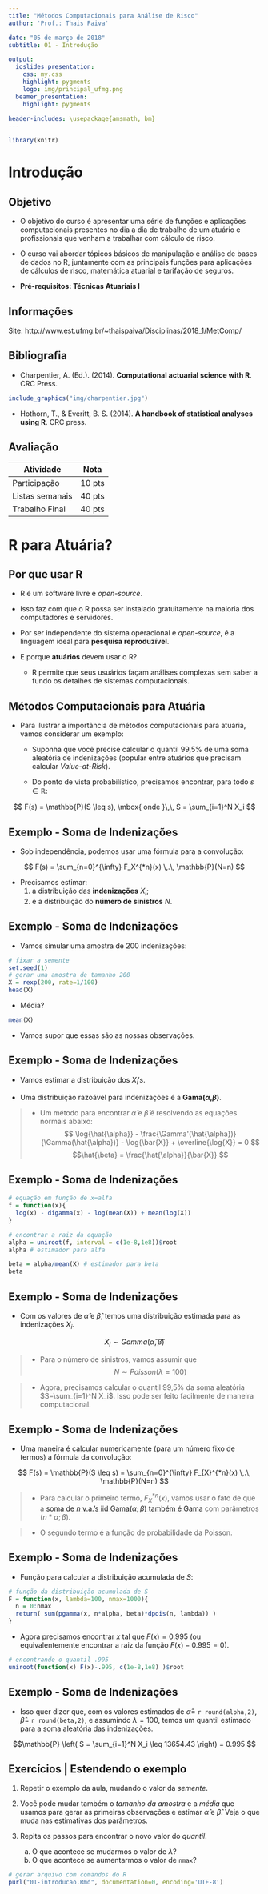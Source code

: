 ```yaml
---
title: "Métodos Computacionais para Análise de Risco"
author: 'Prof.: Thais Paiva'

date: "05 de março de 2018"
subtitle: 01 - Introdução

output:
  ioslides_presentation:
    css: my.css
    highlight: pygments
    logo: img/principal_ufmg.png
  beamer_presentation:
    highlight: pygments

header-includes: \usepackage{amsmath, bm}
---
```


```r
library(knitr)
```


# Introdução


## Objetivo

- O objetivo do curso é apresentar uma série de funções e aplicações computacionais presentes no dia a dia de trabalho de um atuário e profissionais que venham a trabalhar com cálculo de risco. 

- O curso vai abordar tópicos básicos de manipulação e análise de bases de dados no R, juntamente com as principais funções para aplicações de cálculos de risco, matemática atuarial e tarifação de seguros.

- **Pré-requisitos: Técnicas Atuariais I**


## Informações

Site: http://www.est.ufmg.br/~thaispaiva/Disciplinas/2018_1/MetComp/


## Bibliografia

- Charpentier, A. (Ed.). (2014). **Computational actuarial science with R**. CRC Press.

```r
include_graphics("img/charpentier.jpg") 
```

- Hothorn, T., & Everitt, B. S. (2014). **A handbook of statistical analyses using R**. CRC press.


## Avaliação

Atividade             | Nota
----------------------|----------------
Participação          | 10 pts
Listas semanais       | 40 pts
Trabalho Final        | 40 pts


# R para Atuária?


## Por que usar R

- R é um software livre e *open-source*.

- Isso faz com que o R possa ser instalado gratuitamente na maioria dos computadores e servidores.

- Por ser independente do sistema operacional e *open-source*, é a linguagem ideal para **pesquisa reproduzível**.

- E porque <span class="blue3">**atuários**</span> devem usar o R?

  + R permite que seus usuários façam análises complexas sem saber a fundo os detalhes de sistemas computacionais.

  
## Métodos Computacionais para Atuária

- Para ilustrar a importância de métodos computacionais para atuária, vamos considerar um exemplo:

  + Suponha que você precise calcular o quantil 99,5% de uma <span class="red3">soma aleatória de indenizações</span> (popular entre atuários que precisam calcular *Value-at-Risk*). 
  
  + Do ponto de vista probabilístico, precisamos encontrar, para todo $s \in \mathbb{R}$:
  
$$ F(s) = \mathbb{P}(S \leq s), \mbox{ onde }\,\, S = \sum_{i=1}^N X_i $$


## Exemplo - Soma de Indenizações

  + Sob independência, podemos usar uma fórmula para a convolução:
  
$$ F(s) = \sum_{n=0}^{\infty} F_X^{*n}(x) \,.\, \mathbb{P}(N=n) $$

  + Precisamos estimar:
     1. a distribuição das **indenizações** $X_i$;
     2. e a distribuição do **número de sinistros** $N$.


## Exemplo - Soma de Indenizações {.build}

  + Vamos simular uma amostra de 200 indenizações:
```r
# fixar a semente
set.seed(1)
# gerar uma amostra de tamanho 200
X = rexp(200, rate=1/100)
head(X)
```
  + Média?
```r
mean(X)
```
  + Vamos supor que essas são as nossas observações.
  

## Exemplo - Soma de Indenizações 

- Vamos estimar a <span class="blue3">distribuição dos $X_i's$</span>. 

- Uma distribuição razoável para indenizações é a **Gama($\alpha$,$\beta$)**.

> - Um método para encontrar $\hat{\alpha}$ e $\hat{\beta}$ é resolvendo as equações normais abaixo:
    $$ \log{\hat{\alpha}} - \frac{\Gamma'(\hat{\alpha})}{\Gamma(\hat{\alpha})} - \log{\bar{X}} + \overline{\log{X}} = 0  $$
    $$\hat{\beta} = \frac{\hat{\alpha}}{\bar{X}} $$


## Exemplo - Soma de Indenizações

```r
# equação em função de x=alfa
f = function(x){
  log(x) - digamma(x) - log(mean(X)) + mean(log(X))
}

# encontrar a raiz da equação
alpha = uniroot(f, interval = c(1e-8,1e8))$root
alpha # estimador para alfa

beta = alpha/mean(X) # estimador para beta
beta
```


## Exemplo - Soma de Indenizações

- Com os valores de $\hat{\alpha}$ e $\hat{\beta}$, temos uma distribuição estimada para as indenizações $X_i$.

$$X_i \sim Gamma (\hat{\alpha}, \hat{\beta}) $$

> - Para o número de sinistros, vamos assumir que
$$N \sim Poisson(\lambda = 100) $$

> - Agora, precisamos calcular o quantil 99,5% da soma aleatória $S=\sum_{i=1}^N X_i$. Isso pode ser feito facilmente de maneira computacional.


## Exemplo - Soma de Indenizações

- Uma maneira é calcular numericamente (para um número fixo de termos) a fórmula da convolução:

$$ F(s) = \mathbb{P}(S \leq s) = \sum_{n=0}^{\infty} F_{X}^{*n}(x) \,.\, \mathbb{P}(N=n) $$

> - Para calcular o primeiro termo, $F_{X}^{*n}(x)$, vamos usar o fato de que a [soma de $n$ v.a.'s iid Gama$(\alpha;\, \beta)$ também é Gama](https://en.wikipedia.org/wiki/Gamma_distribution#Summation) com parâmetros $(n*\alpha; \, \beta)$.

> - O segundo termo é a função de probabilidade da Poisson.


## Exemplo - Soma de Indenizações {.build}

- Função para calcular a distribuição acumulada de $S$:
```r
# função da distribuição acumulada de S
F = function(x, lambda=100, nmax=1000){
  n = 0:nmax
  return( sum(pgamma(x, n*alpha, beta)*dpois(n, lambda)) )
}
```

- Agora precisamos encontrar $x$ tal que $F(x)=0.995$ (ou equivalentemente encontrar a raiz da função $F(x)-0.995=0$).
```r
# encontrando o quantil .995
uniroot(function(x) F(x)-.995, c(1e-8,1e8) )$root
```


## Exemplo - Soma de Indenizações

- Isso quer dizer que, com os valores estimados de $\hat{\alpha}=$ `r round(alpha,2)`, $\hat{\beta}=$ `r round(beta,2)`, e assumindo $\lambda=100$, temos um quantil estimado para a soma aleatória das indenizações.

$$\mathbb{P} \left( S = \sum_{i=1}^N X_i \leq 13654.43 \right) = 0.995 $$


## Exercícios | Estendendo o exemplo

1) Repetir o exemplo da aula, mudando o valor da *semente*.

2) Você pode mudar também o *tamanho da amostra* e a *média* que usamos para gerar as primeiras observações e estimar $\hat{\alpha}$ e $\hat{\beta}$. Veja o que muda nas estimativas dos parâmetros.

3) Repita os passos para encontrar o novo valor do *quantil*.

    a) O que acontece se mudarmos o valor de $\lambda$?
    b) O que acontece se aumentarmos o valor de `nmax`?




```r
# gerar arquivo com comandos do R
purl("01-introducao.Rmd", documentation=0, encoding='UTF-8')
```





